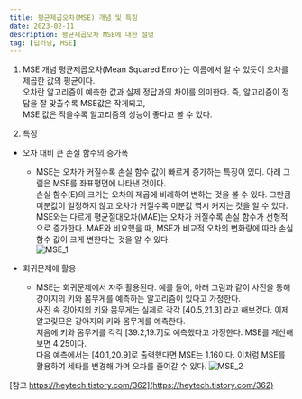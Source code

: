 ```yaml
---
title: 평균제곱오차(MSE) 개념 및 특징
date: 2023-02-11
description: 평균제곱오차 MSE에 대한 설명
tag: [딥러닝, MSE]
---
```



1. MSE 개념
평균제곱오차(Mean Squared Error)는 이름에서 알 수 있듯이 오차를 제곱한 값의 평균이다.  
오차란 알고리즘이 예측한 값과 실제 정답과의 차이를 의미한다. 즉, 알고리즘이 정답을 잘 맞출수록 MSE값은 작게되고,  
MSE 값은 작을수록 알고리즘의 성능이 좋다고 볼 수 있다.  

2. 특징
- 오차 대비 큰 손실 함수의 증가폭  
  - MSE는 오차가 커질수록 손실 함수 값이 빠르게 증가하는 특징이 있다. 아래 그림은 MSE를 좌표평면에 나타낸 것이다.  
  손실 함수(E)의 크기는 오차의 제곱에 비례하여 변하는 것을 볼 수 있다. 그만큼 미분값이 일정하지 않고 오차가 커질수록 미분값 역시 커지는 것을 알 수 있다.  
  MSE와는 다르게 평균절대오차(MAE)는 오차가 커질수록 손실 함수가 선형적으로 증가한다. MAE와 비요했을 때, MSE가 비교적 오차의 변화량에 따라 손실 함수 값이 크게 변한다는 것을 알 수 있다.  
![MSE_1](https://github.com/Oldentomato/PortFolio_Next/blob/main/postsimg/MSE_1.png?raw=true)  

- 회귀문제에 활용
  - MSE는 회귀문제에서 자주 활용된다. 예를 들어, 아래 그림과 같이 사진을 통해 강아지의 키와 몸무게를 예측하는 알고리즘이 있다고 가정한다.  
    사진 속 강아지의 키와 몸무게는 실제로 각각 [40.5,21.3] 라고 해보겠다. 이제 알고맂므은 강아지의 키와 몸무게를 예측한다.  
    처음에 키와 몸무게를 각각 [39.2,19.7]로 예측했다고 가정한다. MSE를 계산해 보면 4.25이다.  
    다음 예측에서는 [40.1,20.9]로 출력했다면 MSE는 1.16이다. 이처럼 MSE를 활용하여 세타를 변경해 가며 오차를 줄여갈 수 있다. 
  ![MSE_2](https://github.com/Oldentomato/PortFolio_Next/blob/main/postsimg/MSE_2.png?raw=true)  
  
[참고 https://heytech.tistory.com/362](https://heytech.tistory.com/362)  
